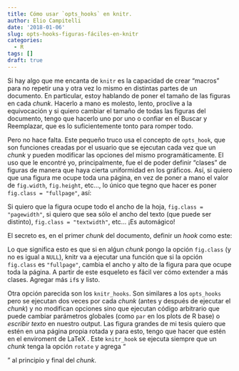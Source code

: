```yaml
---
title: Cómo usar `opts_hooks` en knitr.
author: Elio Campitelli
date: '2018-01-06'
slug: opts-hooks-figuras-fáciles-en-knitr
categories:
  - R
tags: []
draft: true
---
```


Si hay algo que me encanta de `knitr` es la capacidad de crear "macros" para no repetir una y otra vez lo mismo en distintas partes de un documento. En particular, estoy hablando de poner el tamaño de las figuras en cada *chunk*. Hacerlo a mano es molesto, lento, proclive a la equivocación y si quiero cambiar el tamaño de todas las figuras del documento, tengo que hacerlo uno por uno o confiar en el Buscar y Reemplazar, que es lo suficientemente tonto para romper todo. 

Pero no hace falta. Este pequeño truco usa el concepto de `opts_hook`, que son funciones creadas por el usuario que se ejecutan cada vez que un *chunk* y pueden modificar las opciones del mismo programáticamente. El uso que le encontré yo, principalmente, fue el de poder definir "clases" de figuras de manera que haya cierta uniformidad en los gráficos. Así, si quiero que una figura me ocupe toda una página, en vez de poner a mano el valor de `fig.width`, `fig.height`, etc..., lo único que tegno que hacer es poner `fig.class = "fullpage"`, así:

<!-- ```` -->
<!-- ```{r, fig.class = "fullpage"} -->
<!-- ggplot(data, aes(x, y)) + -->
<!--    geom_point() -->
<!-- ``` -->
<!-- ```` -->

Si quiero que la figura ocupe todo el ancho de la hoja, `fig.class = "pagewidth"`, si quiero que sea sólo el ancho del texto (que puede ser distinto), `fig.class = "textwidth"`, etc... ¡Es automágico! 

El secreto es, en el primer *chunk* del documento, definir un *hook* como este:

<!-- ```` -->
<!-- ```{r } -->
<!-- knitr::opts_hooks$set( -->
<!--    fig.class = function(options) { -->
<!--       if (options$fig.class == "fullpage") { -->
<!--          options$fig.width <- (210 - 50)/25.4   # 210mm (ancho de página) - 50mm (márgenes) -->
<!--          options$fig.height <- (297 - 50)/25.4  # 297mm (alto de página) - 50mm (márgentes) -->
<!--       } -->
<!--       return(options) -->
<!--    } -->
<!-- ) -->
<!-- ``` -->
<!-- ```` -->

Lo que significa esto es que si en alǵun *chunk* pongo la opción `fig.class` (y no es igual a `NULL`), knitr va a ejecutar una función que si la opción `fig.class` es `"fullpage"`, cambia el ancho y alto de la figura para que ocupe toda la página. A partir de este esqueleto es fácil ver cómo extender a más clases. Agregar más `if`s y listo. 

Otra opción parecida son los `knitr_hooks`. Son similares a los `opts_hooks` pero se ejecutan dos veces por cada *chunk* (antes y después de ejecutar el *chunk*) y no modifican opciones sino que ejecutan código arbitrario que puede cambiar parámetros globales (como `par` en los plots de R base) o *escribir texto* en nuestro output. Las figura grandes de mi tesis quiero que estén en una página propia rotada y para esto, tengo que hacer que estén en el enviroment de LaTeX \landscape. Este `knitr_hook` se ejecuta siempre que un *chunk* tenga la opción `rotate` y agrega "\begin{landscape}" y "\end{landscape}" al principio y final del *chunk*.

<!-- ```` -->
<!-- ```{r } -->
<!-- knitr::knit_hooks$set( -->
<!--     rotate = function(before, options, envir) { -->
<!--         if (before) { -->
<!--             return("\\begin{landscape}") -->
<!--         } else{ -->
<!--             return("\\end{landscape}") -->
<!--         } -->
<!--     } -->
<!-- ) -->

<!-- ``` -->
<!-- ```` -->